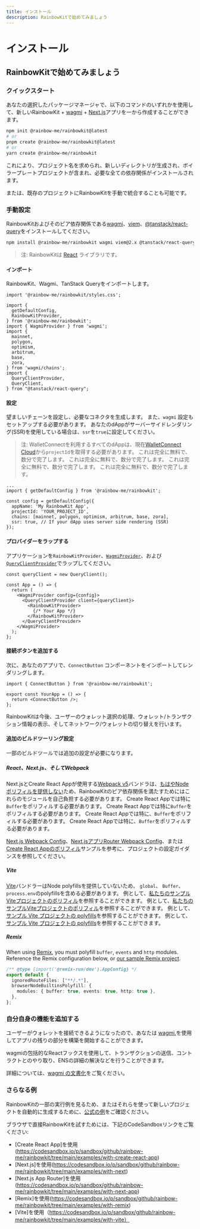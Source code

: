 ```yaml
---
title: インストール
description: RainbowKitで始めてみましょう
---
```


# インストール

## RainbowKitで始めてみましょう

### クイックスタート

あなたの選択したパッケージマネージャで、以下のコマンドのいずれかを使用して、新しいRainbowKit + [wagmi](https://wagmi.sh) + [Next.js](https://nextjs.org)アプリを一から作成することができます。

```bash
npm init @rainbow-me/rainbowkit@latest
# or
pnpm create @rainbow-me/rainbowkit@latest
# or
yarn create @rainbow-me/rainbowkit
```

これにより、プロジェクト名を求められ、新しいディレクトリが生成され、ボイラープレートプロジェクトが含まれ、必要な全ての依存関係がインストールされます。

または、既存のプロジェクトにRainbowKitを手動で統合することも可能です。

### 手動設定

RainbowKitおよびそのピア依存関係である[wagmi](https://wagmi.sh/)、[viem](https://viem.sh)、[@tanstack/react-query](https://tanstack.com/query/v5)をインストールしてください。

```bash
npm install @rainbow-me/rainbowkit wagmi viem@2.x @tanstack/react-query
```

> 注: RainbowKitは [React](https://reactjs.org/) ライブラリです。

#### インポート

RainbowKit、Wagmi、TanStack Queryをインポートします。

```tsx
import '@rainbow-me/rainbowkit/styles.css';

import {
  getDefaultConfig,
  RainbowKitProvider,
} from '@rainbow-me/rainbowkit';
import { WagmiProvider } from 'wagmi';
import {
  mainnet,
  polygon,
  optimism,
  arbitrum,
  base,
  zora,
} from 'wagmi/chains';
import {
  QueryClientProvider,
  QueryClient,
} from "@tanstack/react-query";
```

#### 設定

望ましいチェーンを設定し、必要なコネクタを生成します。 また、`wagmi` 設定もセットアップする必要があります。 あなたのdAppがサーバーサイドレンダリング(SSR)を使用している場合は、`ssr`を`true`に設定してください。

> 注: WalletConnectを利用するすべてのdAppは、現在[WalletConnect Cloud](https://cloud.walletconnect.com/)から`projectId`を取得する必要があります。 これは完全に無料で、数分で完了します。 これは完全に無料で、数分で完了します。 これは完全に無料で、数分で完了します。 これは完全に無料で、数分で完了します。

```tsx line=4-99
...
import { getDefaultConfig } from '@rainbow-me/rainbowkit';

const config = getDefaultConfig({
  appName: 'My RainbowKit App',
  projectId: 'YOUR_PROJECT_ID',
  chains: [mainnet, polygon, optimism, arbitrum, base, zora],
  ssr: true, // If your dApp uses server side rendering (SSR)
});
```

#### プロバイダーをラップする

アプリケーションを`RainbowKitProvider`、[`WagmiProvider`](https://wagmi.sh/react/api/WagmiProvider#wagmiprovider)、および[`QueryClientProvider`](https://tanstack.com/query/v4/docs/framework/react/reference/QueryClientProvider)でラップしてください。

```tsx
const queryClient = new QueryClient();

const App = () => {
  return (
    <WagmiProvider config={config}>
      <QueryClientProvider client={queryClient}>
        <RainbowKitProvider>
          {/* Your App */}
        </RainbowKitProvider>
      </QueryClientProvider>
    </WagmiProvider>
  );
};
```

#### 接続ボタンを追加する

次に、あなたのアプリで、`ConnectButton` コンポーネントをインポートしてレンダリングします。

```tsx
import { ConnectButton } from '@rainbow-me/rainbowkit';

export const YourApp = () => {
  return <ConnectButton />;
};
```

RainbowKitは今後、ユーザーのウォレット選択の処理、ウォレット/トランザクション情報の表示、そしてネットワーク/ウォレットの切り替えを行います。

#### 追加のビルドツーリング設定

一部のビルドツールでは追加の設定が必要になります。

##### React、Next.js、そしてWebpack

Next.jsとCreate React Appが使用する[Webpack v5](https://webpack.js.org/blog/2020-10-10-webpack-5-release/)バンドラは、[もはやNodeポリフィルを提供しない](https://webpack.js.org/blog/2020-10-10-webpack-5-release/#automatic-nodejs-polyfills-removed)ため、RainbowKitのピア依存関係を満たすためにはこれらのモジュールを自己負担する必要があります。 Create React Appでは特に`Buffer`をポリフィルする必要があります。 Create React Appでは特に`Buffer`をポリフィルする必要があります。 Create React Appでは特に、`Buffer`をポリフィルする必要があります。 Create React Appでは特に、`Buffer`をポリフィルする必要があります。

[Next.js Webpack Config](https://github.com/rainbow-me/rainbowkit/blob/main/examples/with-next/next.config.js)、[Next.jsアプリRouter Webpack Config](https://github.com/rainbow-me/rainbowkit/blob/main/examples/with-next-app/next.config.js)、または[Create React Appのポリフィル](https://github.com/rainbow-me/rainbowkit/blob/main/examples/with-create-react-app/src/polyfills.ts)サンプルを参考に、プロジェクトの設定ガイダンスを参照してください。

##### Vite

[Vite](https://vitejs.dev)バンドラーはNode polyfillsを提供していないため、 `global`、 `Buffer`、 `process.env`のpolyfillsを含める必要があります。 例として、[私たちのサンプルViteプロジェクトのポリフィル](https://github.com/rainbow-me/rainbowkit/tree/main/examples/with-vite/src/polyfills.ts)を参照することができます。 例として、[私たちのサンプルViteプロジェクトのポリフィル](https://github.com/rainbow-me/rainbowkit/tree/main/examples/with-vite/src/polyfills.ts)を参照することができます。 例として、[サンプル Vite プロジェクトの polyfills](https://github.com/rainbow-me/rainbowkit/tree/main/examples/with-vite/src/polyfills.ts)を参照することができます。 例として、[サンプル Vite プロジェクトの polyfills](https://github.com/rainbow-me/rainbowkit/tree/main/examples/with-vite/src/polyfills.ts)を参照することができます。

##### Remix

When using [Remix](https://remix.run), you must polyfill `buffer`, `events` and `http` modules. Reference the Remix configuration below, or [our sample Remix project](https://github.com/rainbow-me/rainbowkit/blob/main/examples/with-remix).

```ts
/** @type {import('@remix-run/dev').AppConfig} */
export default {
  ignoredRouteFiles: ["**/.*"],
  browserNodeBuiltinsPolyfill: {
    modules: { buffer: true, events: true, http: true },
  },
};
```

### 自分自身の機能を追加する

ユーザーがウォレットを接続できるようになったので、あなたは [wagmi.](https://wagmi.sh)を使用してアプリの残りの部分を構築を開始することができます。

wagmiの包括的なReactフックスを使用して、トランザクションの送信、コントラクトとのやり取り、ENSの詳細の解決などを行うことができます。

詳細については、[wagmi の文書化](https://wagmi.sh)をご覧ください。

### さらなる例

RainbowKitの一部の実行例を見るため、またはそれらを使って新しいプロジェクトを自動的に生成するために、[公式の例](https://github.com/rainbow-me/rainbowkit/tree/main/examples)をご確認ください。

ブラウザで直接RainbowKitを試すためには、下記のCodeSandboxリンクをご覧ください:

- [Create React App]を使用(https://codesandbox.io/p/sandbox/github/rainbow-me/rainbowkit/tree/main/examples/with-create-react-app)
- [Next.js]を使用(https://codesandbox.io/p/sandbox/github/rainbow-me/rainbowkit/tree/main/examples/with-next)
- [Next.js App Router]を使用(https://codesandbox.io/p/sandbox/github/rainbow-me/rainbowkit/tree/main/examples/with-next-app)
- [Remix]を使用(https://codesandbox.io/p/sandbox/github/rainbow-me/rainbowkit/tree/main/examples/with-remix)
- [Vite]を使用（https://codesandbox.io/p/sandbox/github/rainbow-me/rainbowkit/tree/main/examples/with-vite）
